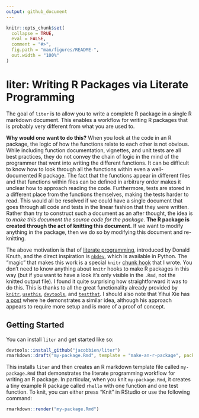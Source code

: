 ```yaml
---
output: github_document
---
```


<!-- README.md is generated from README.Rmd. Please edit that file -->

```r
knitr::opts_chunk$set(
  collapse = TRUE,
  eval = FALSE,
  comment = "#>",
  fig.path = "man/figures/README-",
  out.width = "100%"
)
```

# liter: Writing R Packages via Literate Programming

<!-- badges: start -->
<!-- badges: end -->

The goal of `liter` is to allow you to write a complete R package in a single R markdown document. This enables a workflow for writing R packages that is probably very different from what you are used to.

**Why would one want to do this?**  When you look at the code in an R package, the logic of how the functions relate to each other is not obvious.  While including function documentation, vignettes, and unit tests are all best practices, they do not convey the chain of logic in the mind of the programmer that went into writing the different functions.  It can be difficult to know how to look through all the functions within even a well-documented R package.  The fact that the functions appear in different files and that functions within files can be defined in arbitrary order makes it unclear how to approach reading the code.  Furthermore, tests are stored in a different place from the functions themselves, making the tests harder to read.  This would all be resolved if we could have a single document that goes through all code and tests in the linear fashion that they were written.  Rather than try to construct such a document as an after thought, the idea is to *make this document the source code for the package*.  **The R package is created through the act of knitting this document.**  If we want to modify anything in the package, then we do so by modifying this document and re-knitting.

The above motivation is that of [literate programming](https://en.wikipedia.org/wiki/Literate_programming), introduced by Donald Knuth, and the direct inspiration is [`nbdev`](https://nbdev.fast.ai/), which is available in Python. The "magic" that makes this work is a special `knitr` [chunk hook](https://yihui.org/knitr/hooks/) that I wrote.  You don't need to know anything about `knitr` hooks to make R packages in this way (but if you want to have a look it's only visible in the `.Rmd`, not the knitted output file).  I found it quite surprising how straightforward it was to do this.  This is thanks to all the great functionality already provided by [`knitr`](https://yihui.org/knitr/), [`usethis`](https://usethis.r-lib.org/), [`devtools`](https://devtools.r-lib.org/), and [`testthat`](https://testthat.r-lib.org/).  I should also note that Yihui Xie has [a post](https://yihui.org/rlp/) where he demonstrates a similar idea, although his approach appears to require more setup and is more of a proof of concept.


## Getting Started

You can install `liter` and get started like so:

```r
devtools::install_github("jacobbien/liter")
rmarkdown::draft("my-package.Rmd", template = "make-an-r-package", package = "liter")
```

This installs `liter` and then creates an R markdown template file called `my-package.Rmd` that demonstrates the literate programming workflow for writing an R package.  In particular, when you knit `my-package.Rmd`, it creates a tiny example R package called `rhello` with one function and one test function.  To knit, you can either press "Knit" in RStudio or use the following command:

```r
rmarkdown::render("my-package.Rmd")
```


